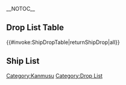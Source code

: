 __NOTOC__
==Drop List Table==
{{#invoke:ShipDropTable|returnShipDrop|all}}

==Ship List==
{{Shiplist}}
[[Category:Kanmusu]]
[[Category:Drop List]]